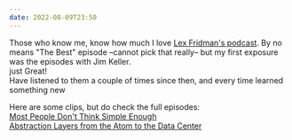 ```yaml
---
date: 2022-08-09T23:50
---
```


Those who know me, know how much I love [Lex Fridman's podcast](https://lexfridman.com/podcast/). By no means "The Best" episode –cannot pick that really– but my first exposure was the episodes with Jim Keller.  
just
Great!  
Have listened to them a couple of times since then, and every time learned something new

Here are some clips, but do check the full episodes:  
[Most People Don't Think Simple Enough](https://youtu.be/1CSeY10zbqo)  
[Abstraction Layers from the Atom to the Data Center](https://youtu.be/7bLeQFhPwzk)
